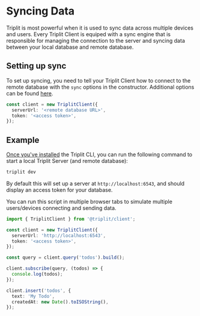 # Syncing Data

Triplit is most powerful when it is used to sync data across multiple devices and users. Every Triplit Client is equiped with a sync engine that is responsible for managing the connection to the server and syncing data between your local database and remote database.

## Setting up sync

To set up syncing, you need to tell your Triplit Client how to connect to the remote database with the `sync` options in the constructor. Additional options can be found [here](/client-options).

```typescript
const client = new TriplitClient({
  serverUrl: '<remote database URL>',
  token: '<access token>',
});
```

## Example

[Once you've installed](/getting-started) the Triplit CLI, you can run the following command to start a local Triplit Server (and remote database):

```bash
triplit dev
```

By default this will set up a server at `http://localhost:6543`, and should display an access token for your database.

You can run this script in multiple browser tabs to simulate multiple users/devices connecting and sending data.

```typescript
import { TriplitClient } from '@triplit/client';

const client = new TriplitClient({
  serverUrl: 'http://localhost:6543',
  token: '<access token>',
});

const query = client.query('todos').build();

client.subscribe(query, (todos) => {
  console.log(todos);
});

client.insert('todos', {
  text: 'My Todo',
  createdAt: new Date().toISOString(),
});
```
